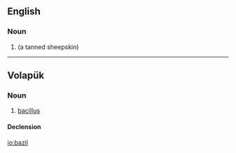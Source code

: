 ==English==

===Noun===
{{en-noun}}

# {{alternative form of|basil|nodot=yes|lang=en}} (a tanned sheepskin)

----

==Volapük==

===Noun===
{{vo-noun}}

# [[bacillus]]

====Declension====
{{vo-decl-noun}}

[[io:bazil]]